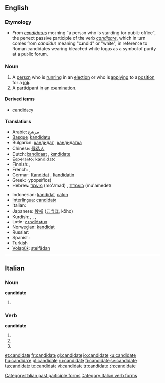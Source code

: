 ==English==

===Etymology===
* From {{L.}} ''[[candidatus]]'' meaning "a person who is standing for public office", the perfect passive participle of the verb ''[[candidare]]'', which in turn comes from ''candidus'' meaning "candid" or "white", in reference to Roman candidates wearing bleached white togas as a symbol of purity at a public forum.

===Noun===
{{en-noun}}

# A [[person]] who is [[run]]ning in an [[election]] or who is [[apply]]ing to a [[position]] for a [[job]].
# A [[participant]] in an [[examination]].

====Derived terms====
* [[candidacy]]

====Translations====
{{trans-top|Person running in an election}}
* Arabic: [[مرشح]]
* [[Basque]]: [[kandidatu]]
* Bulgarian: [[кандидат]] {{m}}, [[кандидатка]] {{f}}
* Chinese: [[候选人]]
* Dutch: [[kandidaat]] {{m}}, [[kandidate]] {{f}}
* Esperanto: [[kandidato]]
* Finnish: {{t+|fi|ehdokas}}, {{t+|fi|kandidaatti}}
* French: {{t+|fr|candidat|m}}, {{t+|fr|candidate|f}}
* German: [[Kandidat]] {{m}}, [[Kandidatin]] {{f}}
* Greek: {{t+|el|υποψήφιος|m|sc=Grek}} (ypopsífios)
* Hebrew: [[מועמד]] (mo'amad) {{m}}, [[מועמדת]] (mu'amedet) {{f}}
{{trans-mid}}
* Indonesian: [[kandidat]], [[calon]]
* [[Interlingua]]: [[candidato]]
* Italian: {{t-|it|candidato}}
* Japanese: [[候補]] ([[こうほ]], kōho)
* Kurdish: {{t+|ku|berbijar}}, {{t+|ku|namzet}}, {{t|ku|berendam}}, {{t+|ku|kandîdat}}
* Latin: [[candidatus]] {{m}}
* Norwegian: [[kandidat]]
* Russian: {{t+|ru|кандидат|sc=Cyrl}}
* Spanish: {{t+|es|candidato}}
* Turkish: {{t+|tr|aday}}
* [[Volapük]]: [[steifädan]]
{{trans-bottom}}

{{trans-top|Participant in an examination}}
{{trans-mid}}
{{trans-bottom}}

----

==Italian==

===Noun===
'''candidate''' {{f}}

# {{plural of|[[candidata]]|lang=Italian}}

===Verb===
'''candidate'''

# {{form of|[[second-person|Second-person]] [[plural]] [[present tense]]|[[candidare#Italian|candidare]]|lang=Italian}}
# {{form of|Second-person plural [[imperative]]|candidare#Italian|candidare|lang=Italian}}
# {{form of|[[feminine|Feminine]] plural|[[candidato]]}}

[[Category:Italian past participle forms]]
[[Category:Italian verb forms]]

[[et:candidate]]
[[fr:candidate]]
[[gl:candidate]]
[[io:candidate]]
[[ku:candidate]]
[[hu:candidate]]
[[pl:candidate]]
[[ru:candidate]]
[[fi:candidate]]
[[sv:candidate]]
[[ta:candidate]]
[[te:candidate]]
[[vi:candidate]]
[[tr:candidate]]
[[zh:candidate]]